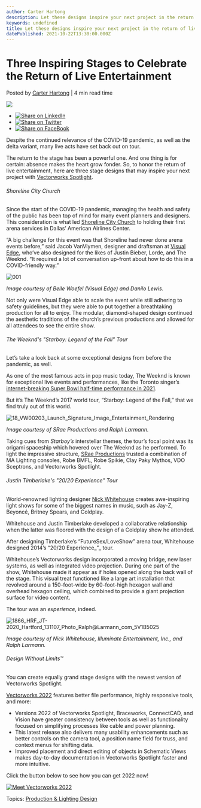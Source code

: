 ```yaml
---
author: Carter Hartong
description: Let these designs inspire your next project in the return of live entertainment.  
keywords: undefined
title: Let these designs inspire your next project in the return of live entertainment.   
datePublished: 2021-10-22T13:30:00.000Z
---
```

  

# Three Inspiring Stages to Celebrate the Return of Live Entertainment

 Posted by [Carter Hartong](https://blog.vectorworks.net/author/carter-hartong) | 4 min read time 

![](https://blog.vectorworks.net/hubfs/Blog%20Images/211015_3%20Stage%20Designs/1866_HRF_JT-2020_Hartford_131107_Photo_Ralph@Larmann_com_5V1B5025.jpeg) 

* [![Share on LinkedIn](https://2659751.fs1.hubspotusercontent-na1.net/hubfs/2659751/michaelDemo/share-LI.png)](http://www.linkedin.com/shareArticle?mini=true&url=https%3A%2F%2Fblog.vectorworks.net%2Fthree-stage-designs-inspire-return-live-entertainment)
* [![Share on Twitter](https://2659751.fs1.hubspotusercontent-na1.net/hubfs/2659751/michaelDemo/share-TW.png)](https://www.twitter.com/share?text=Three%20Inspiring%20Stages%20to%20Celebrate%20the%20Return%20of%20Live%20Entertainment&url=https%3A%2F%2Fblog.vectorworks.net%2Fthree-stage-designs-inspire-return-live-entertainment&via=PMGTweets)
* [![Share on FaceBook](https://2659751.fs1.hubspotusercontent-na1.net/hubfs/2659751/michaelDemo/share-FB.png)](https://www.facebook.com/sharer/sharer.php?u=https%3A%2F%2Fblog.vectorworks.net%2Fthree-stage-designs-inspire-return-live-entertainment)

Despite the continued relevance of the COVID-19 pandemic, as well as the delta variant, many live acts have set back out on tour. 

The return to the stage has been a powerful one. And one thing is for certain: absence makes the heart grow fonder. So, to honor the return of live entertainment, here are three stage designs that may inspire your next project with [Vectorworks Spotlight](https://www.vectorworks.net/spotlight).  

###### Shoreline City Church

Since the start of the COVID-19 pandemic, managing the health and safety of the public has been top of mind for many event planners and designers. This consideration is what led [Shoreline City Church](../../../net/vectorworks/blog/visual-edge-lighting-a-large-event-under-covid-19.html) to holding their first arena services in Dallas’ American Airlines Center.

“A big challenge for this event was that Shoreline had never done arena events before,” said Jacob VanVlymen, designer and draftsman at [Visual Edge](https://visualedge.co/), who’ve also designed for the likes of Justin Bieber, Lorde, and The Weeknd. “It required a lot of conversation up-front about how to do this in a COVID-friendly way.”

![001](https://blog.vectorworks.net/hs-fs/hubfs/Blog%20Images/211015_3%20Stage%20Designs/001.jpg?width=1112&name=001.jpg)

_Image courtesy of Belle Woefel (Visual Edge) and Danilo Lewis._

Not only were Visual Edge able to scale the event while still adhering to safety guidelines, but they were able to put together a breathtaking production for all to enjoy. The modular, diamond-shaped design continued the aesthetic traditions of the church’s previous productions and allowed for all attendees to see the entire show.

###### The Weeknd's "Starboy: Legend of the Fall" Tour

Let’s take a look back at some exceptional designs from before the pandemic, as well.

As one of the most famous acts in pop music today, The Weeknd is known for exceptional live events and performances, like the Toronto singer’s [internet-breaking Super Bowl half-time performance in 2021](https://www.youtube.com/watch?v=9rhadTURsrw).

But it’s The Weeknd’s 2017 world tour, “Starboy: Legend of the Fall,” that we find truly out of this world.

![18_VW00203_Launch_Signature_Image_Entertainment_Rendering](https://blog.vectorworks.net/hs-fs/hubfs/Blog%20Images/211015_3%20Stage%20Designs/18_VW00203_Launch_Signature_Image_Entertainment_Rendering.jpg?width=1112&name=18_VW00203_Launch_Signature_Image_Entertainment_Rendering.jpg)

_Image courtesy of SRae Productions and Ralph Larmann._

Taking cues from _Starboy’s_ interstellar themes, the tour’s focal point was its origami spaceship which hovered over The Weeknd as he performed. To light the impressive structure, [SRae Productions](http://sraeproductions.com/) trusted a combination of MA Lighting consoles, Robe BMFL, Robe Spikie, Clay Paky Mythos, VDO Sceptrons, and Vectorworks Spotlight.

###### Justin Timberlake's "20/20 Experience" Tour 

World-renowned lighting designer [Nick Whitehouse](https://www.linkedin.com/in/nick-fireplay/) creates awe-inspiring light shows for some of the biggest names in music, such as Jay-Z, Beyoncé, Britney Spears, and Coldplay. 

Whitehouse and Justin Timberlake developed a collaborative relationship when the latter was floored with the design of a Coldplay show he attended.

After designing Timberlake’s “FutureSex/LoveShow” arena tour, Whitehouse designed 2014’s “20/20 Experience_”_ tour.

Whitehouse’s Vectorworks design incorporated a moving bridge, new laser systems, as well as integrated video projection. During one part of the show, Whitehouse made it appear as if holes opened along the back wall of the stage. This visual treat functioned like a large art installation that revolved around a 150-foot-wide by 60-foot-high hexagon wall and overhead hexagon ceiling, which combined to provide a giant projection surface for video content. 

The tour was an _experience_, indeed.

![1866_HRF_JT-2020_Hartford_131107_Photo_Ralph@Larmann_com_5V1B5025](https://blog.vectorworks.net/hs-fs/hubfs/Blog%20Images/211015_3%20Stage%20Designs/1866_HRF_JT-2020_Hartford_131107_Photo_Ralph@Larmann_com_5V1B5025.jpg?width=1112&name=1866_HRF_JT-2020_Hartford_131107_Photo_Ralph@Larmann_com_5V1B5025.jpg)

_Image courtesy of Nick Whitehouse, Illuminate Entertainment, Inc., and Ralph Larmann._

###### Design Without Limits™

You can create equally grand stage designs with the newest version of Vectorworks Spotlight.

[Vectorworks 2022](../../../net/vectorworks/blog/vectorworks-2022-now-available-for-download.html) features better file performance, highly responsive tools, and more:

* Versions 2022 of Vectorworks Spotlight, Braceworks, ConnectCAD, and Vision have greater consistency between tools as well as functionality focused on simplifying processes like cable and power planning.
* This latest release also delivers many usability enhancements such as better controls on the camera tool, a position name field for truss, and context menus for shifting data.
* Improved placement and direct editing of objects in Schematic Views makes day-to-day documentation in Vectorworks Spotlight faster and more intuitive.

Click the button below to see how you can get 2022 now!

[![Meet Vectorworks 2022](https://no-cache.hubspot.com/cta/default/3018241/0819809f-7527-4116-90d0-d3a0c80b3efd.png)](https://cta-redirect.hubspot.com/cta/redirect/3018241/0819809f-7527-4116-90d0-d3a0c80b3efd) 

 Topics: [Production & Lighting Design](https://blog.vectorworks.net/topic/production-lighting-design) 

  